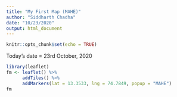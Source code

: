 ---
title: "My First Map (MAHE)"
author: "Siddharth Chadha"
date: "10/23/2020"
output: html_document
---

```{r setup, include=FALSE}
knitr::opts_chunk$set(echo = TRUE)
```
Today's date = 23rd October, 2020
```{r, echo=FALSE}
library(leaflet)
fm <- leaflet() %>%
      addTiles() %>%
      addMarkers(lat = 13.3533, lng = 74.7849, popup = "MAHE")
fm   
```
